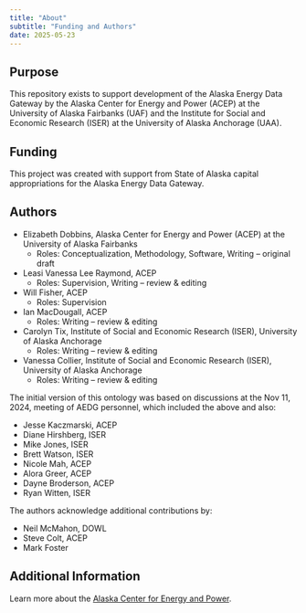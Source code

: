 ```yaml
---
title: "About"
subtitle: "Funding and Authors"
date: 2025-05-23
---
```


## Purpose

This repository exists to support development of the Alaska Energy Data Gateway by the Alaska Center for Energy and Power (ACEP) at the University of Alaska Fairbanks (UAF) and the Institute for Social and Economic Research (ISER) at the University of Alaska Anchorage (UAA).

## Funding

This project was created with support from State of Alaska capital appropriations for the Alaska Energy Data Gateway.

## Authors

- Elizabeth Dobbins, Alaska Center for Energy and Power (ACEP) at the University of Alaska Fairbanks
  - Roles: Conceptualization, Methodology, Software, Writing – original draft
- Leasi Vanessa Lee Raymond, ACEP
  - Roles: Supervision, Writing – review & editing
- Will Fisher, ACEP
  - Roles: Supervision
- Ian MacDougall, ACEP
  - Roles: Writing – review & editing
- Carolyn Tix, Institute of Social and Economic Research (ISER), University of Alaska Anchorage
  - Roles: Writing – review & editing
- Vanessa Collier, Institute of Social and Economic Research (ISER), University of Alaska Anchorage
  - Roles: Writing – review & editing

The initial version of this ontology was based on discussions at the Nov 11, 2024, meeting of AEDG personnel, which included the above and also:

- Jesse Kaczmarski, ACEP
- Diane Hirshberg, ISER
- Mike Jones, ISER
- Brett Watson, ISER
- Nicole Mah, ACEP
- Alora Greer, ACEP
- Dayne Broderson, ACEP
- Ryan Witten, ISER

The authors acknowledge additional contributions by:

- Neil McMahon, DOWL
- Steve Colt, ACEP
- Mark Foster

## Additional Information

Learn more about the [Alaska Center for Energy and Power](https://www.uaf.edu/acep/about/index.php).
